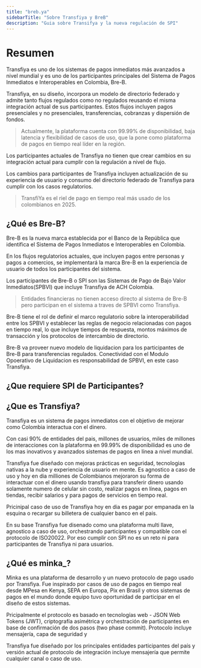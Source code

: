 ```yaml
---
title: "breb.ya"
sidebarTitle: "Sobre Transfiya y BreB"
description: "Guia sobre Transifya y la nueva regulación de SPI"
---
```

# Resumen

Transfiya es uno de los sistemas de pagos inmediatos más avanzados a nivel mundial y es uno de los participantes principales del Sistema de Pagos Inmediatos e Interoperables en Colombia, Bre-B.


Transfiya, en su diseño, incorpora un modelo de directorio federado y admite tanto flujos regulados como no regulados reusando el misma integración actual de sus participantes. Estos flujos incluyen pagos presenciales y no presenciales, transferencias, cobranzas y dispersión de fondos.

> Actualmente, la plataforma cuenta con 99.99% de disponibilidad, baja latencia y flexibilidad de casos de uso, que la pone como plataforma de pagos en tiempo real líder en la región.

Los participantes actuales de Transfiya no tienen que crear cambios en su integración actual para cumplir con la regulación a nivel de flujo.

Los cambios para participantes de Transfiya incluyen actualización de su experiencia de usuario y consumo del directorio federado de Transfiya para cumplir con los casos regulatorios.

>TransfiYa es el riel de pago en tiempo real más usado de los colombianos en 2025.

## ¿Qué es Bre-B?

Bre-B es la nueva marca establecida por el Banco de la República que identifica el Sistema de Pagos Inmediatos e Interoperables en Colombia.

En los flujos regulatorios actuales, que incluyen pagos entre personas y pagos a comercios, se implementará la marca Bre-B en la experiencia de usuario de todos los participantes del sistema.

Los participantes de Bre-B o SPI son las Sistemas de Pago de Bajo Valor Inmediatos(SPBVI) que incluye Transfiya de ACH Colombia.

> Entidades financieras no tienen acceso directo al sistema de Bre-B pero participan en el sistema a traves de SPBVI como Transfiya.

Bre-B tiene el rol de definir el marco regulatorio sobre la interoperabilidad entre los SPBVI y establecer las reglas de negocio relacionadas con pagos en tiempo real, lo que incluye tiempos de respuesta, montos máximos de transacción y los protocolos de intercambio de directorio.

Bre-B va proveer nuevo modelo de liquidacion para los participantes de Bre-B para transferencias regulados. Conectividad con el Modulo Opoerativo de Liquidacion es responsabilidad de SPBVI, en este caso Transfiya.

## ¿Que requiere SPI de Participantes?




## ¿Que es Transfiya?

Transfiya es un sistema de pagos inmediatos con el objetivo de mejorar como Colombia interactua con el dinero.

Con casi 90% de entidades del pais, millones de usuarios, miles de millones de interacciones con la plataforma en 99.99% de disponibilidad es uno de los mas inovativos y avanzados sistemas de pagos en línea a nivel mundial.

Transfiya fue diseñado con mejoras prácticas en seguridad, tecnologias nativas a la nube y experiencia de usuario en mente. Es agnostico a caso de uso y hoy en dia milliones de Colombianos mejoraron su forma de interactuar con el dinero usando transfiya para transferir dinero usando solamente numero de celular sin costo, realizar pagos en línea, pagos en tiendas, recibir salarios y para pagos de servicios en tiempo real.

Pricinipal caso de uso de Transfiya hoy en dia es pagar por empanada en la esquina o recargar su billetera de cualquier banco en el pais.

En su base Transfiya fue disenado como una plataforma multi llave, agnostico a caso de uso, orchestrando participantes y compatible con el protocolo de ISO20022. Por eso cumplir con SPI no es un reto ni para participantes de Transfiya ni para usuarios.


## ¿Qué es minka_?

Minka es una plataforma de desarrollo y un nuevo protocolo de pago usado por Transfiya. Fue inspirado por casos de uso de pagos en tiempo real desde MPesa en Kenya, SEPA en Europa, Pix en Brasil y otros sistemas de pagos en el mundo donde equipo tuvo oportunidad de participar en el diseño de estos sistemas.

Pricipalmente el protocolo es basado en tecnologías web - JSON Web Tokens (JWT), criptografía asimétrica y orchestración de participantes en base de confirmación de dos pasos (two phase commit). Protocolo incluye mensajería, capa de seguridad y

Transfiya fue diseñado por los principales entidades participantes del país y versión actual de protocolo de integración incluye mensajería que permite cualquier canal o caso de uso.
